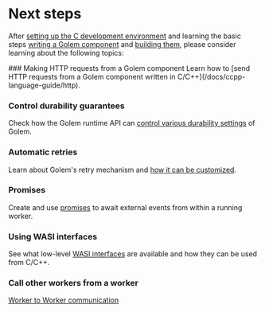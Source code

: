 
# Next steps

After [setting up the C development environment](/docs/ccpp-language-guide/setup) and learning the basic steps [writing a Golem component](/docs/ccpp-language-guide/defining-components) and [building them](docs/ccpp-language-guide/building-components), please consider learning about the following topics:

<Steps>
### Making HTTP requests from a Golem component
Learn how to [send HTTP requests from a Golem component written in C/C++](/docs/ccpp-language-guide/http).

### Control durability guarantees

Check how the Golem runtime API can [control various durability settings](/docs/ccpp-language-guide/durability) of Golem.

### Automatic retries

Learn about Golem's retry mechanism and [how it can be customized](/docs/ccpp-language-guide/retries).

### Promises

Create and use [promises](/docs/ccpp-language-guide/promises) to await external events from within a running worker.

### Using WASI interfaces

See what low-level [WASI interfaces](/docs/ccpp-language-guide/wasi) are available and how they can be used from C/C++.

### Call other workers from a worker

[Worker to Worker communication](/docs/ccpp-language-guide/worker-to-worker)

</Steps>
